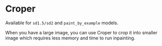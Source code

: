 
# Croper

Available for `sd1.5/sd2` and `paint_by_example` models.

When you have a large image, you can use Croper to crop it into smaller image which requires less memory and time to run inpainting.

<YouTube youTubeId="NSAN3TzfhaI" />
